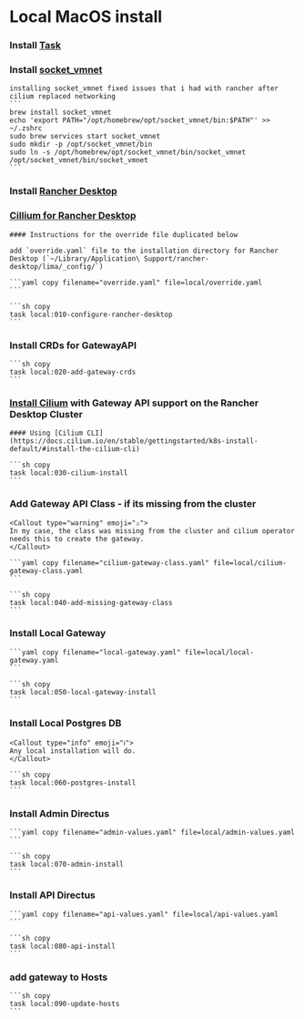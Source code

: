 
# Local MacOS install

<Steps>

### Install [Task](https://taskfile.dev/)

### Install [socket_vmnet](https://github.com/lima-vm/socket_vmnet#from-homebrew)

    installing socket_vmnet fixed issues that i had with rancher after cilium replaced networking
    ```
    brew install socket_vmnet   
    echo 'export PATH="/opt/homebrew/opt/socket_vmnet/bin:$PATH"' >> ~/.zshrc 
    sudo brew services start socket_vmnet
    sudo mkdir -p /opt/socket_vmnet/bin
    sudo ln -s /opt/homebrew/opt/socket_vmnet/bin/socket_vmnet /opt/socket_vmnet/bin/socket_vmnet
    ```

### Install [Rancher Desktop](https://github.com/rancher-sandbox/rancher-desktop/releases)
    
### [Cillium for Rancher Desktop](https://docs.cilium.io/en/stable/gettingstarted/k8s-install-default/#create-the-cluster)
    
    #### Instructions for the override file duplicated below
    
    add `override.yaml` file to the installation directory for Rancher Desktop (`~/Library/Application\ Support/rancher-desktop/lima/_config/`)

    ```yaml copy filename="override.yaml" file=local/override.yaml
    ```

    ```sh copy
    task local:010-configure-rancher-desktop
    ```

### Install CRDs for GatewayAPI

    ```sh copy
    task local:020-add-gateway-crds
    ```

### [Install Cilium](https://docs.cilium.io/en/stable/network/servicemesh/gateway-api/gateway-api/#gs-gateway-api) with Gateway API support on the Rancher Desktop Cluster
    
    #### Using [Cilium CLI](https://docs.cilium.io/en/stable/gettingstarted/k8s-install-default/#install-the-cilium-cli)

    ```sh copy
    task local:030-cilium-install
    ```

### Add Gateway API Class - if its missing from the cluster
    <Callout type="warning" emoji="⚠️">
    In my case, the class was missing from the cluster and cilium operator needs this to create the gateway.
    </Callout>

    ```yaml copy filename="cilium-gateway-class.yaml" file=local/cilium-gateway-class.yaml
    ```

    ```sh copy
    task local:040-add-missing-gateway-class
    ```

### Install Local Gateway 

    ```yaml copy filename="local-gateway.yaml" file=local/local-gateway.yaml
    ```

    ```sh copy
    task local:050-local-gateway-install
    ```

### Install Local Postgres DB

    <Callout type="info" emoji="ℹ️">
    Any local installation will do. 
    </Callout>

    ```sh copy
    task local:060-postgres-install
    ```

### Install Admin Directus

    ```yaml copy filename="admin-values.yaml" file=local/admin-values.yaml
    ```
    
    ```sh copy
    task local:070-admin-install
    ```

### Install API Directus

    ```yaml copy filename="api-values.yaml" file=local/api-values.yaml
    ```
    
    ```sh copy
    task local:080-api-install
    ```

### add gateway to Hosts
    
    ```sh copy
    task local:090-update-hosts
    ```

</Steps>